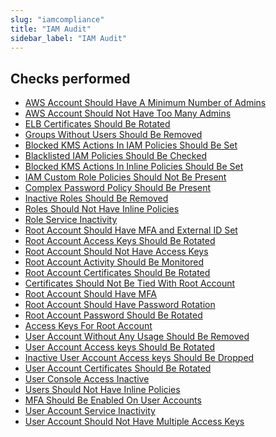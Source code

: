 ```yaml
---
slug: "iamcompliance"
title: "IAM Audit"
sidebar_label: "IAM Audit"
---
```


## Checks performed

- [AWS Account Should Have A Minimum Number of Admins](iamcompliance/rules/account_with_minimum_admins)
- [AWS Account Should Not Have Too Many Admins](iamcompliance/rules/account_with_multiple_admins)
- [ELB Certificates Should Be Rotated](iamcompliance/rules/elb_certificates_rotation)
- [Groups Without Users Should Be Removed](iamcompliance/rules/groups_without_users)
- [Blocked KMS Actions In IAM Policies Should Be Set](iamcompliance/rules/iam_customer_policies_for_blocked_kms_actions)
- [Blacklisted IAM Policies Should Be Checked](iamcompliance/rules/iam_roles_policy_blacklisted_check)
- [Blocked KMS Actions In Inline Policies Should Be Set](iamcompliance/rules/iam_roles_inline_policies_for_blocked_kms_actions)
- [IAM Custom Role Policies Should Not Be Present](iamcompliance/rules/managed_policies_for_role)
- [Complex Password Policy Should Be Present](iamcompliance/rules/password_policy_check)
- [Inactive Roles Should Be Removed](iamcompliance/rules/role_inactive)
- [Roles Should Not Have Inline Policies](iamcompliance/rules/role_inline_policies)
- [Role Service Inactivity](iamcompliance/rules/role_service_inactive)
- [Root Account Should Have MFA and External ID Set](iamcompliance/rules/role_without_mfa_or_external_id)
- [Root Account Access Keys Should Be Rotated](iamcompliance/rules/root_account_access_keys_rotation)
- [Root Account Should Not Have Access Keys](iamcompliance/rules/root_account_access_keys)
- [Root Account Activity Should Be Monitored](iamcompliance/rules/root_account_activity)
- [Root Account Certificates Should Be Rotated](iamcompliance/rules/root_account_certificates_rotation)
- [Certificates Should Not Be Tied With Root Account](iamcompliance/rules/root_account_certificates)
- [Root Account Should Have MFA](iamcompliance/rules/root_account_mfa)
- [Root Account Should Have Password Rotation](iamcompliance/rules/root_account_password_change)
- [Root Account Password Should Be Rotated](iamcompliance/rules/root_account_password_rotation)
- [Access Keys For Root Account](iamcompliance/rules/root_account_access_keys)
- [User Account Without Any Usage Should Be Removed](iamcompliance/rules/unused_iam_user)
- [User Account Access keys Should Be Rotated](iamcompliance/rules/user_account_access_keys_rotation)
- [Inactive User Account Access keys Should Be Dropped](iamcompliance/rules/user_account_access_keys_use)
- [User Account Certificates Should Be Rotated](iamcompliance/rules/user_account_certificates_rotation)
- [User Console Access Inactive](iamcompliance/rules/user_account_console_inactive)
- [Users Should Not Have Inline Policies](iamcompliance/rules/user_account_inline_policies)
- [MFA Should Be Enabled On User Accounts](iamcompliance/rules/user_account_mfa)
- [User Account Service Inactivity](iamcompliance/rules/user_account_service_inactive)
- [User Account Should Not Have Multiple Access Keys](iamcompliance/rules/user_account_with_multiple_access_keys)
